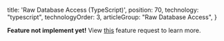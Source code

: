 
  title: 'Raw Database Access (TypeScript)',
  position: 70,
  technology: "typescript",
  technologyOrder: 3,
  articleGroup: "Raw Database Access",
}

**Feature not implement yet!** View [this](https://github.com/prisma/prisma/issues/3070) feature request to learn more.
